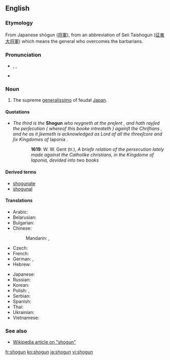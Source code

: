 {{also|shōgun}}

==English==
{{wikipedia}}

===Etymology===
From Japanese shōgun ([[将軍]]), from an abbreviation of Seii Taishogun ([[征夷大将軍]]) which means the general who overcomes the barbarians.

===Pronunciation===
* {{enPR|shō'gŭn}}, {{IPA|/ˈʃəʊɡʌn/}}, {{SAMPA|/"S@UgVn/}}
* {{rhymes|əʊɡən}}

===Noun===
{{en-noun}}

# The supreme [[generalissimo]] of feudal [[Japan]].

====Quotations====
* ''The third is the'' '''Shogun''' ''who reygneth at the preſent , and hath rayſed the perſecution ( whereof this booke intreateth ) againſt the Chriſtians , and he as it ſeemeth is acknowledged as Lord of all the threeſcore and ſix Kingdomes of'' Iaponia .
:: '''1619''': W. W. Gent (tr.), ''A briefe relation of the persecution lately made against the Catholike christians, in the Kingdome of Iaponia, devided into two books''

====Derived terms====
* [[shogunate]]
* [[shogunal]]

====Translations====
{{trans-top|shogun}}
* Arabic: {{t|ar|شوغون|tr=shūghūn|sc=Arab}}
* Belarusian: {{t|be|сёгун |m|tr=sjóhun|sc=Cyrl}}
* Bulgarian: {{t|bg|шогун|m|tr=šogun|sc=Cyrl}}
* Chinese:
*: Mandarin: {{t|zh|將軍|sc=Hani}},  {{t|zh|将军|tr=jiāngjūn|sc=Hani}}
* Czech: {{t|cs|šógun|m}}
* French: {{t|fr|shogun |m}}
* German: {{t|de|Shōgun|m}},  {{t|de|Shogun|m}}
* Hebrew: {{t|he|שוגון|sc=Hebr}}
{{trans-mid}}
* Japanese: {{t|ja|将軍|tr=しょうぐん, shōgun|sc=Jpan}}
* Russian: {{t|ru|сёгун|m|tr=sjógun|sc=Cyrl}}
* Korean: {{t|ko|쇼군|sc=Kore}}
* Polish: {{t|pl|siogun|m}}, {{t|pl|szogun|m}}{{t|pl|shōgun|m}}
* Serbian: {{t|sr|шогун|m|tr=šogun|sc=Cyrl}}
* Spanish: {{t|es|shōgun|m}}
* Thai: {{t|th|โชกุน|sc=Thai}}
* Ukrainian: {{t|uk|сьоґун|m|tr=s'ógun|sc=Cyrl}}
* Vietnamese: {{t|vi|shōgun}}
{{trans-bottom}}

===See also===
* [[w:Shogun|Wikipedia article on "shogun"]]

[[fr:shogun]]
[[ko:shogun]]
[[ja:shogun]]
[[vi:shogun]]